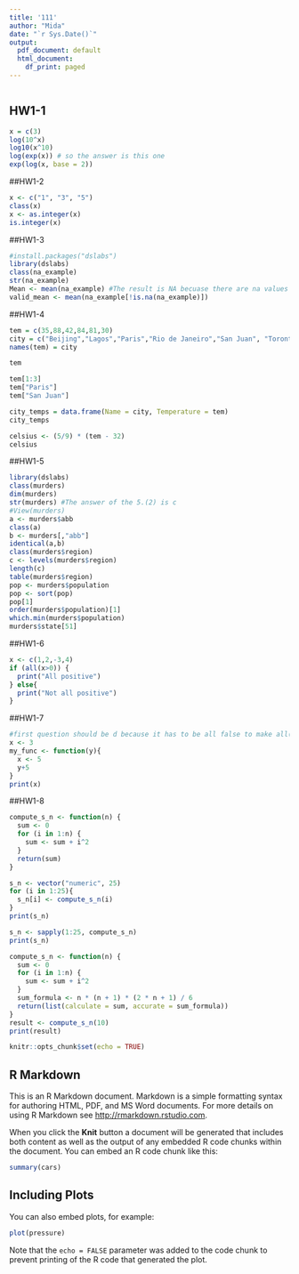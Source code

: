 ```yaml
---
title: '111'
author: "Mida"
date: "`r Sys.Date()`"
output:
  pdf_document: default
  html_document:
    df_print: paged
---
```

```r

```
## HW1-1

```r
x = c(3)
log(10^x)
log10(x^10)
log(exp(x)) # so the answer is this one
exp(log(x, base = 2))
```
##HW1-2

```r
x <- c("1", "3", "5")
class(x)
x <- as.integer(x)
is.integer(x)
```
##HW1-3

```r
#install.packages("dslabs")
library(dslabs)
class(na_example)
str(na_example)
Mean <- mean(na_example) #The result is NA becuase there are na values in na_example
valid_mean <- mean(na_example[!is.na(na_example)])
```


##HW1-4

```r
tem = c(35,88,42,84,81,30)
city = c("Beijing","Lagos","Paris","Rio de Janeiro","San Juan", "Toronto")
names(tem) = city

tem

tem[1:3]
tem["Paris"]
tem["San Juan"]

city_temps = data.frame(Name = city, Temperature = tem)
city_temps

celsius <- (5/9) * (tem - 32)
celsius
```
##HW1-5


```r
library(dslabs)
class(murders)
dim(murders)
str(murders) #The answer of the 5.(2) is c
#View(murders)
a <- murders$abb
class(a)
b <- murders[,"abb"]
identical(a,b)
class(murders$region)
c <- levels(murders$region)
length(c)
table(murders$region)
pop <- murders$population
pop <- sort(pop)
pop[1]
order(murders$population)[1]
which.min(murders$population)
murders$state[51]
```
##HW1-6

```r
x <- c(1,2,-3,4)
if (all(x>0)) {
  print("All positive")
} else{
  print("Not all positive")
}
```
##HW1-7

```r
#first question should be d because it has to be all false to make all(!x) false
x <- 3
my_func <- function(y){
  x <- 5
  y+5
}
print(x)
```
##HW1-8

```r
compute_s_n <- function(n) {
  sum <- 0
  for (i in 1:n) {
    sum <- sum + i^2
  }
  return(sum)
}

s_n <- vector("numeric", 25)
for (i in 1:25){
  s_n[i] <- compute_s_n(i)
}
print(s_n)

s_n <- sapply(1:25, compute_s_n)
print(s_n)

compute_s_n <- function(n) {
  sum <- 0
  for (i in 1:n) {
    sum <- sum + i^2
  }
  sum_formula <- n * (n + 1) * (2 * n + 1) / 6
  return(list(calculate = sum, accurate = sum_formula))
}
result <- compute_s_n(10)
print(result)
```



```r
knitr::opts_chunk$set(echo = TRUE)
```

## R Markdown

This is an R Markdown document. Markdown is a simple formatting syntax for authoring HTML, PDF, and MS Word documents. For more details on using R Markdown see <http://rmarkdown.rstudio.com>.

When you click the **Knit** button a document will be generated that includes both content as well as the output of any embedded R code chunks within the document. You can embed an R code chunk like this:

```r
summary(cars)
```

## Including Plots

You can also embed plots, for example:

```r
plot(pressure)
```

Note that the `echo = FALSE` parameter was added to the code chunk to prevent printing of the R code that generated the plot.
